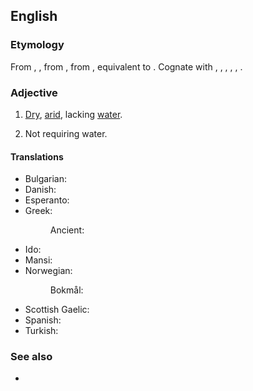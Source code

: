 ==English==

===Etymology===
From {{inh|en|enm|waterles}}, {{m|enm|waterlees}}, from {{inh|en|ang|wæterlēas|t=waterless}}, from {{inh|en|gem-pro|*watōrlausaz}}, equivalent to {{af|en|water|-less}}. Cognate with {{cog|stq|woaterloos|t=waterless}}, {{cog|fy|wetterleas|t=waterless}}, {{cog|nl|waterloos|t=waterless}}, {{cog|de|wasserlos|t=waterless}}, {{cog|sv|vattenlös|t=waterless}}, {{cog|is|vatnslaus|t=waterless}}.

===Adjective===
{{en-adj|-}}

# [[dry|Dry]], [[arid]], lacking [[water]].
#: {{ux|en|The '''waterless''' desert can kill in many ways but dehydration is often fastest.}}
# Not requiring water.
#: {{ux|en|How does a '''waterless''' urinal have a drain trap?}}

====Translations====
{{trans-top|lacking water}}
* Bulgarian: {{t+|bg|безводен}}
* Danish: {{t|da|vandløs}}
* Esperanto: {{t|eo|senakva}}
* Greek:
*: Ancient: {{t|grc|ἄνυδρος}}
* Ido: {{t+|io|senaqua}}
* Mansi: {{t|mns|витта̄л}}
* Norwegian:
*: Bokmål: {{t|nb|vannløs}}
{{trans-mid}}
* Scottish Gaelic: {{t|gd|[[gun]] [[uisge]]}}
* Spanish: {{t|es|[[sin]] [[agua]]}}
* Turkish: {{t+|tr|susuz}}
{{trans-bottom}}

===See also===
* {{l|en|Westley Waterless}} {{q|a misnomer from Old English}}